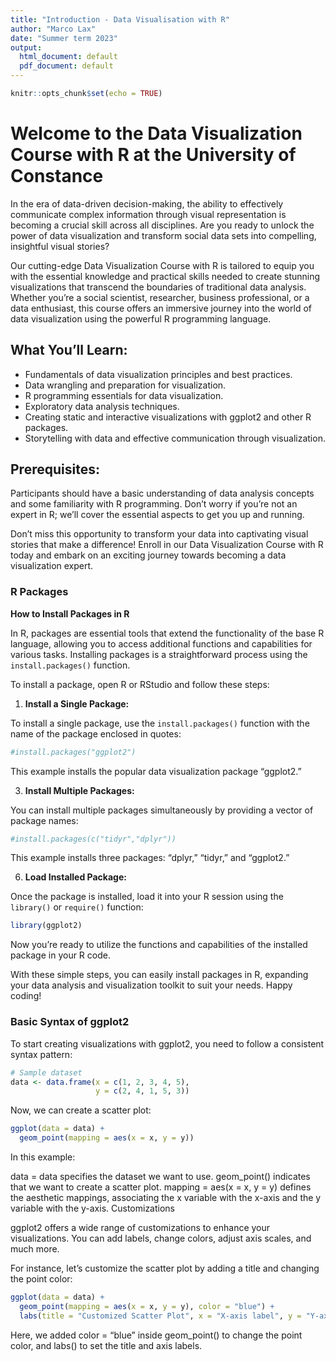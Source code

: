 ```yaml
---
title: "Introduction - Data Visualisation with R"
author: "Marco Lax"
date: "Summer term 2023"
output:
  html_document: default
  pdf_document: default
---
```


```r
knitr::opts_chunk$set(echo = TRUE)
```

# Welcome to the Data Visualization Course with R at the University of Constance

In the era of data-driven decision-making, the ability to effectively communicate complex information through visual representation is becoming a crucial skill across all disciplines. Are you ready to unlock the power of data visualization and transform social data sets into compelling, insightful visual stories?

Our cutting-edge Data Visualization Course with R is tailored to equip you with the essential knowledge and practical skills needed to create stunning visualizations that transcend the boundaries of traditional data analysis. Whether you're a social scientist, researcher, business professional, or a data enthusiast, this course offers an immersive journey into the world of data visualization using the powerful R programming language.

## What You'll Learn:

-   Fundamentals of data visualization principles and best practices.
-   Data wrangling and preparation for visualization.
-   R programming essentials for data visualization.
-   Exploratory data analysis techniques.
-   Creating static and interactive visualizations with ggplot2 and other R packages.
-   Storytelling with data and effective communication through visualization.

## Prerequisites:

Participants should have a basic understanding of data analysis concepts and some familiarity with R programming. Don't worry if you're not an expert in R; we'll cover the essential aspects to get you up and running.

Don't miss this opportunity to transform your data into captivating visual stories that make a difference! Enroll in our Data Visualization Course with R today and embark on an exciting journey towards becoming a data visualization expert.

### R Packages

**How to Install Packages in R**

In R, packages are essential tools that extend the functionality of the base R language, allowing you to access additional functions and capabilities for various tasks. Installing packages is a straightforward process using the `install.packages()` function.

To install a package, open R or RStudio and follow these steps:

1. **Install a Single Package:**

To install a single package, use the `install.packages()` function with the name of the package enclosed in quotes:

```r
#install.packages("ggplot2")
```

This example installs the popular data visualization package "ggplot2."

3. **Install Multiple Packages:**

You can install multiple packages simultaneously by providing a vector of package names:

```r
#install.packages(c("tidyr","dplyr"))
```

This example installs three packages: "dplyr," "tidyr," and "ggplot2."

6. **Load Installed Package:**

Once the package is installed, load it into your R session using the `library()` or `require()` function:

```r
library(ggplot2)
```

Now you're ready to utilize the functions and capabilities of the installed package in your R code.

With these simple steps, you can easily install packages in R, expanding your data analysis and visualization toolkit to suit your needs. Happy coding!


### Basic Syntax of ggplot2

To start creating visualizations with ggplot2, you need to follow a consistent syntax pattern:


```r
# Sample dataset
data <- data.frame(x = c(1, 2, 3, 4, 5),
                   y = c(2, 4, 1, 5, 3))
```

Now, we can create a scatter plot:

```r
ggplot(data = data) +
  geom_point(mapping = aes(x = x, y = y))
```

In this example:

data = data specifies the dataset we want to use.
geom_point() indicates that we want to create a scatter plot.
mapping = aes(x = x, y = y) defines the aesthetic mappings, associating the x variable with the x-axis and the y variable with the y-axis.
Customizations

ggplot2 offers a wide range of customizations to enhance your visualizations. You can add labels, change colors, adjust axis scales, and much more.

For instance, let's customize the scatter plot by adding a title and changing the point color:

```r
ggplot(data = data) +
  geom_point(mapping = aes(x = x, y = y), color = "blue") +
  labs(title = "Customized Scatter Plot", x = "X-axis label", y = "Y-axis label")
```

Here, we added color = "blue" inside geom_point() to change the point color, and labs() to set the title and axis labels.